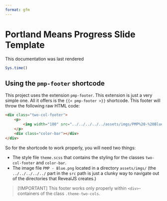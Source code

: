 ```yaml
---
format: gfm
---
```


<!-- THIS README IS GENERATED VIA THE QMD-FILE README.QMD. MAKE EDITS THERE. -->
<!-- THIS README IS GENERATED VIA THE QMD-FILE README.QMD. MAKE EDITS THERE. -->
<!-- THIS README IS GENERATED VIA THE QMD-FILE README.QMD. MAKE EDITS THERE. -->
<!-- THIS README IS GENERATED VIA THE QMD-FILE README.QMD. MAKE EDITS THERE. -->
<!-- THIS README IS GENERATED VIA THE QMD-FILE README.QMD. MAKE EDITS THERE. -->
<!-- THIS README IS GENERATED VIA THE QMD-FILE README.QMD. MAKE EDITS THERE. -->


# Portland Means Progress Slide Template

This documentation was last rendered

```r
Sys.time()
```


## Using the `pmp-footer` shortcode

This project uses the extension `pmp-footer`.
This extension is just a very simple one.
All it offers is the `{{< pmp-footer >}}` shortcode.
This footer will throw the following raw HTML code:

```html
<div class="two-col-footer">
    <p>
        <img width="100" src="../../../../../assets/imgs/PMP%20-%20Blue.png">
    </p>
    <div class="color-bar"></div>
</div>
```

So for the shortcode to work properly, you will need two things:

- The style file `theme.scss` that contains the styling for the classes `two-col-footer` and `color-bar`.
- The image file `PMP - Blue.png` located in a directory `assets/imgs/` (the `../../../../../` part in the `src` path is just a clunky way to navigate out of the directories that RevealJS creates.)

> [!IMPORTANT]
> This footer works only properly within `<div>`-containers of the class `.theme-two-cols`.